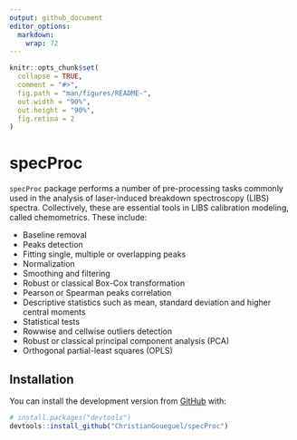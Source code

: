 ```yaml
---
output: github_document
editor_options: 
  markdown: 
    wrap: 72
---
```


<!-- README.md is generated from README.Rmd. Please edit that file -->

```r
knitr::opts_chunk$set(
  collapse = TRUE,
  comment = "#>",
  fig.path = "man/figures/README-",
  out.width = "90%",
  out.height = "90%",
  fig.retina = 2
)
```

# specProc

<!-- badges: start -->

<!-- badges: end -->

`specProc` package performs a number of pre-processing tasks commonly used in the analysis of laser-induced breakdown spectroscopy (LIBS) spectra. Collectively, these are essential tools in LIBS calibration modeling, called chemometrics. These include:

-   Baseline removal
-   Peaks detection
-   Fitting single, multiple or overlapping peaks
-   Normalization 
-   Smoothing and filtering
-   Robust or classical Box-Cox transformation 
-   Pearson or Spearman peaks correlation
-   Descriptive statistics such as mean, standard deviation and higher
    central moments 
-   Statistical tests
-   Rowwise and cellwise outliers detection
-   Robust or classical principal component analysis (PCA)
-   Orthogonal partial-least squares (OPLS)

## Installation

You can install the development version from
[GitHub](https://github.com/) with:

``` r
# install.packages("devtools")
devtools::install_github("ChristianGoueguel/specProc")
```
